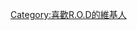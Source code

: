 {{Userbox
 |border-c=#000
 |border-s=2
 |id-c=#300
 |id-s=12
 |id-fc=white
 |info-c=#FFF
 |info-s=10
 |info-fc=#000
 |id=R.O.D
 |info=這個用戶是'''[[R.O.D -READ OR DIE-|操紙師]]'''。
}}
[[Category:喜歡R.O.D的維基人]]